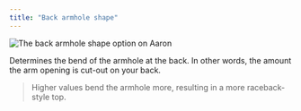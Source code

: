 ```yaml
---
title: "Back armhole shape"
---
```


![The back armhole shape option on Aaron](./backlinebend.svg)

Determines the bend of the armhole at the back. In other words, the amount the arm opening is cut-out on your back.

> Higher values bend the armhole more, resulting in a more raceback-style top.





